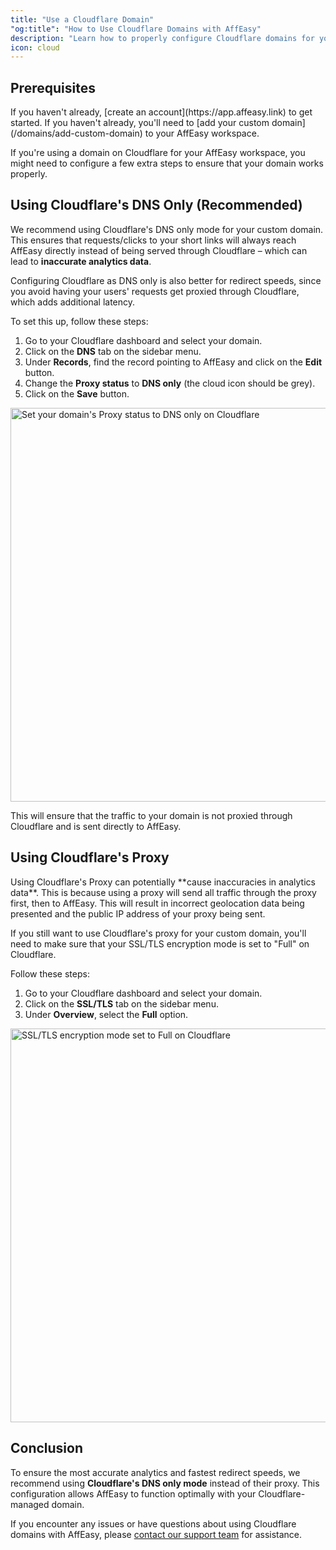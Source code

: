 ```yaml
---
title: "Use a Cloudflare Domain"
"og:title": "How to Use Cloudflare Domains with AffEasy"
description: "Learn how to properly configure Cloudflare domains for your AffEasy workspace"
icon: cloud
---
```


## Prerequisites

<AccordionGroup>
  <Accordion title="An AffEasy account">
    If you haven't already, [create an account](https://app.affeasy.link) to get
    started.
  </Accordion>
  <Accordion title="A custom domain added to AffEasy">
    If you haven't already, you'll need to [add your custom
    domain](/domains/add-custom-domain) to your AffEasy workspace.
  </Accordion>
</AccordionGroup>

If you're using a domain on Cloudflare for your AffEasy workspace, you might need to configure a few extra steps to ensure that your domain works properly.

## Using Cloudflare's DNS Only (Recommended)

We recommend using Cloudflare's DNS only mode for your custom domain. This ensures that requests/clicks to your short links will always reach AffEasy directly instead of being served through Cloudflare – which can lead to **inaccurate analytics data**.

Configuring Cloudflare as DNS only is also better for redirect speeds, since you avoid having your users' requests get proxied through Cloudflare, which adds additional latency.

To set this up, follow these steps:

1. Go to your Cloudflare dashboard and select your domain.
2. Click on the **DNS** tab on the sidebar menu.
3. Under **Records**, find the record pointing to AffEasy and click on the **Edit** button.
4. Change the **Proxy status** to **DNS only** (the cloud icon should be grey).
5. Click on the **Save** button.

<Frame>
  <img
    className="rounded-lg border border-gray-100"
    src="/images/domains/cloudflare-dns.png"
    alt="Set your domain's Proxy status to DNS only on Cloudflare"
    width="1200"
    height="630"
  />
</Frame>

This will ensure that the traffic to your domain is not proxied through Cloudflare and is sent directly to AffEasy.

## Using Cloudflare's Proxy

<Warning>
  Using Cloudflare's Proxy can potentially **cause inaccuracies in analytics
  data**. This is because using a proxy will send all traffic through the proxy
  first, then to AffEasy. This will result in incorrect geolocation data being
  presented and the public IP address of your proxy being sent.
</Warning>

If you still want to use Cloudflare's proxy for your custom domain, you'll need to make sure that your SSL/TLS encryption mode is set to "Full" on Cloudflare.

Follow these steps:

1. Go to your Cloudflare dashboard and select your domain.
2. Click on the **SSL/TLS** tab on the sidebar menu.
3. Under **Overview**, select the **Full** option.

<Frame>
  <img
    className="rounded-lg border border-gray-100"
    src="/images/domains/cloudflare-full.png"
    alt="SSL/TLS encryption mode set to Full on Cloudflare"
    width="1200"
    height="630"
  />
</Frame>

## Conclusion

To ensure the most accurate analytics and fastest redirect speeds, we recommend using **Cloudflare's DNS only mode** instead of their proxy. This configuration allows AffEasy to function optimally with your Cloudflare-managed domain.

If you encounter any issues or have questions about using Cloudflare domains with AffEasy, please [contact our support team](mailto:support@affeasy.link) for assistance.
